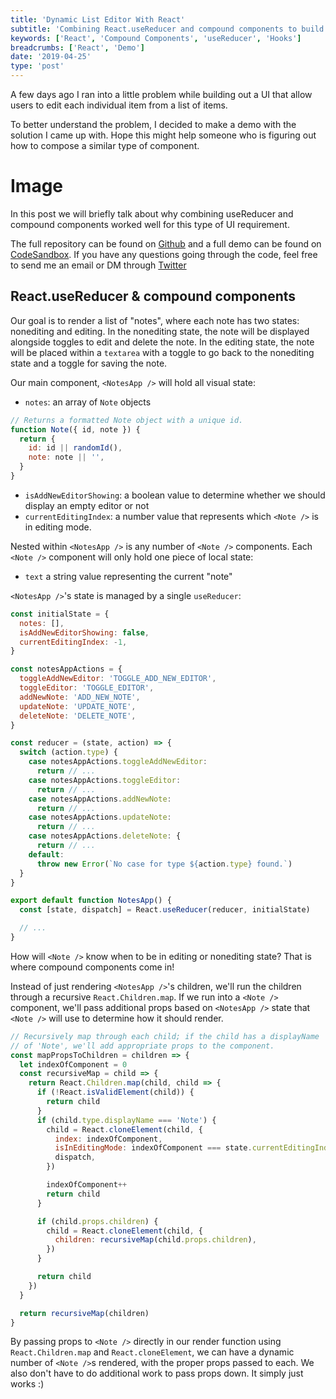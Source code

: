 ```yaml
---
title: 'Dynamic List Editor With React'
subtitle: 'Combining React.useReducer and compound components to build a dynamic list editor.'
keywords: ['React', 'Compound Components', 'useReducer', 'Hooks']
breadcrumbs: ['React', 'Demo']
date: '2019-04-25'
type: 'post'
---
```


A few days ago I ran into a little problem while building out a UI that allow users to edit each individual
item from a list of items.

To better understand the problem, I decided to make a demo with the solution I came up with. Hope
this might help someone who is figuring out how to compose a similar type of component.

# Image

In this post we will briefly talk about why combining useReducer and compound components worked well
for this type of UI requirement.

The full repository can be found on [Github](https://github.com/timc1/dynamic-editor-demo/) and a
full demo can be found on [CodeSandbox](). If you have any questions going through the code, feel
free to send me an email or DM through [Twitter](https://twitter.com/timcchang)

## React.useReducer & compound components

Our goal is to render a list of "notes", where each note has two states: nonediting and editing. In
the nonediting state, the note will be displayed alongside toggles to edit and delete the note. In
the editing state, the note will be placed within a `textarea` with a toggle to go back to the
nonediting state and a toggle for saving the note.

Our main component, `<NotesApp />` will hold all visual state:

- `notes`: an array of `Note` objects

```js
// Returns a formatted Note object with a unique id.
function Note({ id, note }) {
  return {
    id: id || randomId(),
    note: note || '',
  }
}
```

- `isAddNewEditorShowing`: a boolean value to determine whether we should display an empty editor or
  not
- `currentEditingIndex`: a number value that represents which `<Note />` is in editing mode.

Nested within `<NotesApp />` is any number of `<Note />` components. Each `<Note />` component will only hold one piece of local state:

- `text` a string value representing the current "note"

`<NotesApp />`'s state is managed by a single `useReducer`:

```js
const initialState = {
  notes: [],
  isAddNewEditorShowing: false,
  currentEditingIndex: -1,
}

const notesAppActions = {
  toggleAddNewEditor: 'TOGGLE_ADD_NEW_EDITOR',
  toggleEditor: 'TOGGLE_EDITOR',
  addNewNote: 'ADD_NEW_NOTE',
  updateNote: 'UPDATE_NOTE',
  deleteNote: 'DELETE_NOTE',
}

const reducer = (state, action) => {
  switch (action.type) {
    case notesAppActions.toggleAddNewEditor:
      return // ...
    case notesAppActions.toggleEditor:
      return // ...
    case notesAppActions.addNewNote:
      return // ...
    case notesAppActions.updateNote:
      return // ...
    case notesAppActions.deleteNote: {
      return // ...
    default:
      throw new Error(`No case for type ${action.type} found.`)
  }
}

export default function NotesApp() {
  const [state, dispatch] = React.useReducer(reducer, initialState)

  // ...
}
```

How will `<Note />` know when to be in editing or nonediting state? That is where compound
components come in!

Instead of just rendering `<NotesApp />`'s children, we'll run the children through a recursive
`React.Children.map`. If we run into a `<Note />` component, we'll pass additional props based
on `<NotesApp />` state that `<Note />` will use to determine how it should render.

```js
// Recursively map through each child; if the child has a displayName
// of 'Note', we'll add appropriate props to the component.
const mapPropsToChildren = children => {
  let indexOfComponent = 0
  const recursiveMap = child => {
    return React.Children.map(child, child => {
      if (!React.isValidElement(child)) {
        return child
      }
      if (child.type.displayName === 'Note') {
        child = React.cloneElement(child, {
          index: indexOfComponent,
          isInEditingMode: indexOfComponent === state.currentEditingIndex,
          dispatch,
        })

        indexOfComponent++
        return child
      }

      if (child.props.children) {
        child = React.cloneElement(child, {
          children: recursiveMap(child.props.children),
        })
      }

      return child
    })
  }

  return recursiveMap(children)
}
```

By passing props to `<Note />` directly in our render function using `React.Children.map` and
`React.cloneElement`, we can
have a dynamic number of `<Note />`s rendered, with the proper props passed to each. We also don't have to do additional work to pass props down. It simply just works
:)
